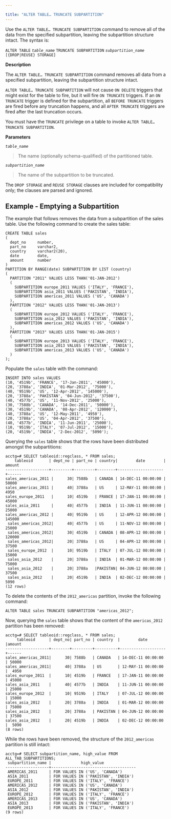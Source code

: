 ---

title: "ALTER TABLE… TRUNCATE SUBPARTITION"
---

<div id="alter_table_truncate_subpartition" class="registered_link"></div>

Use the `ALTER TABLE… TRUNCATE SUBPARTITION` command to remove all of the data from the specified subpartition, leaving the subpartition structure intact. The syntax is:

`ALTER TABLE` *`table_name`*
  `TRUNCATE SUBPARTITION` *`subpartition_name`*
 `[{DROP|REUSE} STORAGE]`

**Description**

The `ALTER TABLE… TRUNCATE SUBPARTITION` command removes all data from a specified subpartition, leaving the subpartition structure intact.

`ALTER TABLE… TRUNCATE SUBPARTITION` will not cause `ON DELETE` triggers that might exist for the table to fire, but it will fire `ON TRUNCATE` triggers. If an `ON TRUNCATE` trigger is defined for the subpartition, all `BEFORE TRUNCATE` triggers are fired before any truncation happens, and all `AFTER TRUNCATE` triggers are fired after the last truncation occurs.

You must have the `TRUNCATE` privilege on a table to invoke `ALTER TABLE… TRUNCATE SUBPARTITION`.

**Parameters**

*`table_name`*

> The name (optionally schema-qualified) of the partitioned table.

*`subpartition_name`*

> The name of the subpartition to be truncated.

The `DROP STORAGE` and `REUSE STORAGE` clauses are included for compatibility only; the clauses are parsed and ignored.

## Example - Emptying a Subpartition

The example that follows removes the data from a subpartition of the sales table. Use the following command to create the sales table:

```
CREATE TABLE sales
(
  dept_no     number,
  part_no     varchar2,
  country     varchar2(20),
  date        date,
  amount      number
)
PARTITION BY RANGE(date) SUBPARTITION BY LIST (country)
(
  PARTITION "2011" VALUES LESS THAN('01-JAN-2012')
  (
    SUBPARTITION europe_2011 VALUES ('ITALY', 'FRANCE'),
    SUBPARTITION asia_2011 VALUES ('PAKISTAN', 'INDIA'),
    SUBPARTITION americas_2011 VALUES ('US', 'CANADA')
  ),
  PARTITION "2012" VALUES LESS THAN('01-JAN-2013')
  (
    SUBPARTITION europe_2012 VALUES ('ITALY', 'FRANCE'),
    SUBPARTITION asia_2012 VALUES ('PAKISTAN', 'INDIA'),
    SUBPARTITION americas_2012 VALUES ('US', 'CANADA')
  ),
  PARTITION "2013" VALUES LESS THAN('01-JAN-2015')
  (
    SUBPARTITION europe_2013 VALUES ('ITALY', 'FRANCE'),
    SUBPARTITION asia_2013 VALUES ('PAKISTAN', 'INDIA'),
    SUBPARTITION americas_2013 VALUES ('US', 'CANADA')
  )
);
```

Populate the `sales` table with the command:

```
INSERT INTO sales VALUES
(10, '4519b', 'FRANCE', '17-Jan-2011', '45000'),
(20, '3788a', 'INDIA', '01-Mar-2012', '75000'),
(40, '9519b', 'US', '12-Apr-2012', '145000'),
(20, '3788a', 'PAKISTAN', '04-Jun-2012', '37500'),
(40, '4577b', 'US', '11-Nov-2012', '25000'),
(30, '7588b', 'CANADA', '14-Dec-2011', '50000'),
(30, '4519b', 'CANADA', '08-Apr-2012', '120000'),
(40, '3788a', 'US', '12-May-2011', '4950'),
(20, '3788a', 'US', '04-Apr-2012', '37500'),
(40, '4577b', 'INDIA', '11-Jun-2011', '25000'),
(10, '9519b', 'ITALY', '07-Jul-2012', '15000'),
(20, '4519b', 'INDIA', '2-Dec-2012', '5090');
```

Querying the `sales` table shows that the rows have been distributed amongst the subpartitions:

```
acctg=# SELECT tableoid::regclass, * FROM sales;
    tableoid       | dept_no | part_no | country|        date        | amount
-------------------+---------+---------+--------+--------------------+------
sales_americas_2011 |      30| 7588b   | CANADA | 14-DEC-11 00:00:00 | 50000
sales_americas_2011 |      40| 3788a   | US     | 12-MAY-11 00:00:00 | 4950
sales_europe_2011   |      10| 4519b   | FRANCE | 17-JAN-11 00:00:00 | 45000
sales_asia_2011     |      40| 4577b   | INDIA  | 11-JUN-11 00:00:00 | 25000
sales_americas_2012 |      40| 9519b   | US     | 12-APR-12 00:00:00 | 145000
 sales_americas_2012|      40| 4577b   | US     | 11-NOV-12 00:00:00 |  25000
 sales_americas_2012|      30| 4519b   | CANADA | 08-APR-12 00:00:00 | 120000
 sales_americas_2012|      20| 3788a   | US     | 04-APR-12 00:00:00 |  37500
 sales_europe_2012  |      10| 9519b   | ITALY  | 07-JUL-12 00:00:00 |  15000
 sales_asia_2012    |      20| 3788a   | INDIA  | 01-MAR-12 00:00:00 |  75000
 sales_asia_2012    |      20| 3788a   |PAKISTAN| 04-JUN-12 00:00:00 |  37500
 sales_asia_2012    |      20| 4519b   | INDIA  | 02-DEC-12 00:00:00 |   5090
(12 rows)
```

To delete the contents of the `2012_americas` partition, invoke the following command:

```
ALTER TABLE sales TRUNCATE SUBPARTITION "americas_2012";
```

Now, querying the `sales` table shows that the content of the `americas_2012` partition has been removed:

```
acctg=# SELECT tableoid::regclass, * FROM sales;
     tableoid      | dept_no| part_no | country  |        date        |amount
-------------------+--------+---------+----------+--------------------+------
sales_americas_2011|      30| 7588b   | CANADA   | 14-DEC-11 00:00:00 | 50000
sales_americas_2011|      40| 3788a   | US       | 12-MAY-11 00:00:00 |  4950
sales_europe_2011  |      10| 4519b   | FRANCE   | 17-JAN-11 00:00:00 | 45000
sales_asia_2011    |      40| 4577b   | INDIA    | 11-JUN-11 00:00:00 | 25000
sales_europe_2012  |      10| 9519b   | ITALY    | 07-JUL-12 00:00:00 | 15000
sales_asia_2012    |      20| 3788a   | INDIA    | 01-MAR-12 00:00:00 | 75000
sales_asia_2012    |      20| 3788a   | PAKISTAN | 04-JUN-12 00:00:00 | 37500
sales_asia_2012    |      20| 4519b   | INDIA    | 02-DEC-12 00:00:00 |  5090
(8 rows)
```

While the rows have been removed, the structure of the `2012_americas` partition is still intact:

```
acctg=# SELECT subpartition_name, high_value FROM ALL_TAB_SUBPARTITIONS;
 subpartition_name |             high_value
-------------------+-------------------------------------
 AMERICAS_2011     | FOR VALUES IN ('US', 'CANADA')
 ASIA_2011         | FOR VALUES IN ('PAKISTAN', 'INDIA')
 EUROPE_2011       | FOR VALUES IN ('ITALY', 'FRANCE')
 AMERICAS_2012     | FOR VALUES IN ('US', 'CANADA')
 ASIA_2012         | FOR VALUES IN ('PAKISTAN', 'INDIA')
 EUROPE_2012       | FOR VALUES IN ('ITALY', 'FRANCE')
 AMERICAS_2013     | FOR VALUES IN ('US', 'CANADA')
 ASIA_2013         | FOR VALUES IN ('PAKISTAN', 'INDIA')
 EUROPE_2013       | FOR VALUES IN ('ITALY', 'FRANCE')
(9 rows)
```

